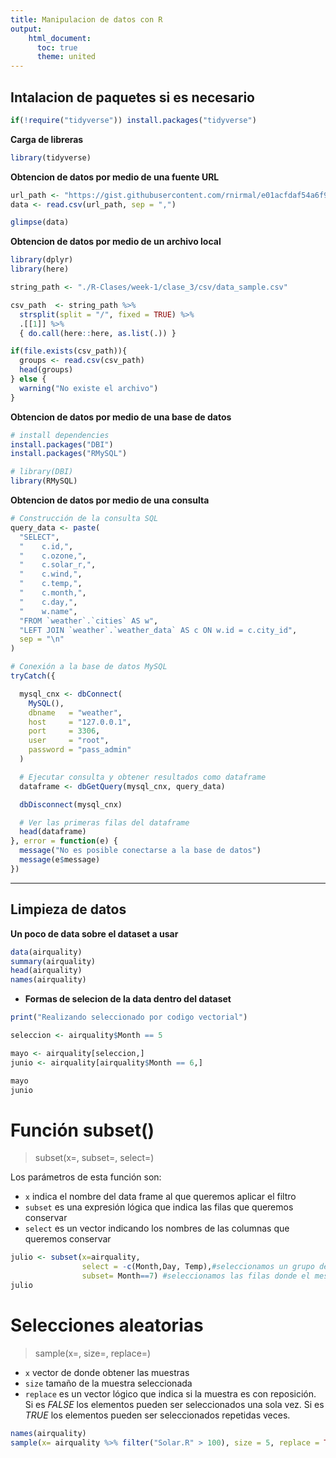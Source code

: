 ```yaml
---
title: Manipulacion de datos con R
output:
    html_document:
      toc: true
      theme: united
---
```

## Intalacion de paquetes si es necesario
```R
if(!require("tidyverse")) install.packages("tidyverse")
```
**Carga de libreras**
```R
library(tidyverse)
```
**Obtencion de datos por medio de una fuente URL**
```R
url_path <- "https://gist.githubusercontent.com/rnirmal/e01acfdaf54a6f9b24e91ba4cae63518/raw/6b589a5c5a851711e20c5eb28f9d54742d1fe2dc/datasets.csv"
data <- read.csv(url_path, sep = ",")

glimpse(data)
```

**Obtencion de datos por medio de un archivo local**
```R

library(dplyr)
library(here)

string_path <- "./R-Clases/week-1/clase_3/csv/data_sample.csv"

csv_path  <- string_path %>%
  strsplit(split = "/", fixed = TRUE) %>%
  .[[1]] %>%
  { do.call(here::here, as.list(.)) }

if(file.exists(csv_path)){
  groups <- read.csv(csv_path)
  head(groups)
} else {
  warning("No existe el archivo")
}
```

**Obtencion de datos por medio de una base de datos**
```R

# install dependencies
install.packages("DBI")
install.packages("RMySQL")

# library(DBI)
library(RMySQL)
```

**Obtencion de datos por medio de una consulta**
```R

# Construcción de la consulta SQL
query_data <- paste(
  "SELECT",
  "    c.id,",
  "    c.ozone,",
  "    c.solar_r,",
  "    c.wind,",
  "    c.temp,",
  "    c.month,",
  "    c.day,",
  "    w.name",
  "FROM `weather`.`cities` AS w",
  "LEFT JOIN `weather`.`weather_data` AS c ON w.id = c.city_id",
  sep = "\n"
)

# Conexión a la base de datos MySQL
tryCatch({

  mysql_cnx <- dbConnect(
    MySQL(),
    dbname   = "weather",
    host     = "127.0.0.1",
    port     = 3306,
    user     = "root",
    password = "pass_admin"
  )

  # Ejecutar consulta y obtener resultados como dataframe
  dataframe <- dbGetQuery(mysql_cnx, query_data)

  dbDisconnect(mysql_cnx)

  # Ver las primeras filas del dataframe
  head(dataframe)
}, error = function(e) {
  message("No es posible conectarse a la base de datos")
  message(e$message)
})

```

---

## Limpieza de datos
**Un poco de data sobre el dataset a usar**
```R
data(airquality)
summary(airquality)
head(airquality)
names(airquality)
```

- **Formas de selecion de la data dentro del dataset**
```R
print("Realizando seleccionado por codigo vectorial")

seleccion <- airquality$Month == 5

mayo <- airquality[seleccion,]
junio <- airquality[airquality$Month == 6,]

mayo
junio
```

# Función subset()

> subset(x=, subset=, select=)

Los parámetros de esta función son:

-   `x` indica el nombre del data frame al que queremos aplicar el filtro
-   `subset` es una expresión lógica que indica las filas que queremos conservar
-   `select` es un vector indicando los nombres de las columnas que queremos conservar

```R
julio <- subset(x=airquality,
                select = -c(Month,Day, Temp),#seleccionamos un grupo de columnas
                subset= Month==7) #seleccionamos las filas donde el mes es julio
julio
```


# Selecciones aleatorias

> sample(x=, size=, replace=)

-   `x` vector de donde obtener las muestras
-   `size` tamaño de la muestra seleccionada
-   `replace` es un vector lógico que indica si la muestra es con reposición. Si es *FALSE* los elementos pueden ser seleccionados una sola vez. Si es *TRUE* los elementos pueden ser seleccionados repetidas veces.

```R

names(airquality)
sample(x= airquality %>% filter("Solar.R" > 100), size = 5, replace = TRUE) 
```

